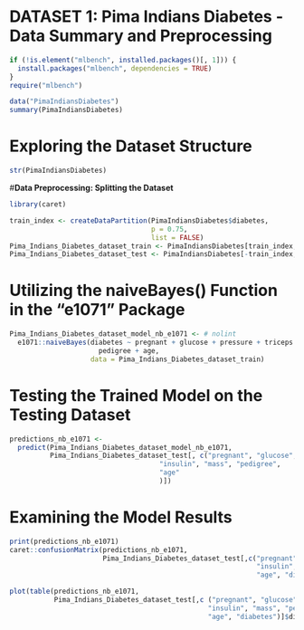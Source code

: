 # **DATASET 1: Pima Indians Diabetes - Data Summary and Preprocessing**
```r
if (!is.element("mlbench", installed.packages()[, 1])) {
  install.packages("mlbench", dependencies = TRUE)
}
require("mlbench")

data("PimaIndiansDiabetes")
summary(PimaIndiansDiabetes)
```

# **Exploring the Dataset Structure**
```r
str(PimaIndiansDiabetes)
```
#**Data Preprocessing: Splitting the Dataset**
```r
library(caret)

train_index <- createDataPartition(PimaIndiansDiabetes$diabetes,
                                   p = 0.75,
                                   list = FALSE)
Pima_Indians_Diabetes_dataset_train <- PimaIndiansDiabetes[train_index, ]
Pima_Indians_Diabetes_dataset_test <- PimaIndiansDiabetes[-train_index, ]

```
# **Utilizing the naiveBayes() Function in the "e1071" Package**

```r
Pima_Indians_Diabetes_dataset_model_nb_e1071 <- # nolint
  e1071::naiveBayes(diabetes ~ pregnant + glucose + pressure + triceps + insulin + mass +
                      pedigree + age,
                    data = Pima_Indians_Diabetes_dataset_train)
```

# **Testing the Trained Model on the Testing Dataset**
```r
predictions_nb_e1071 <-
  predict(Pima_Indians_Diabetes_dataset_model_nb_e1071,
          Pima_Indians_Diabetes_dataset_test[, c("pregnant", "glucose", "pressure", "triceps",
                                     "insulin", "mass", "pedigree",
                                     "age"
                                     )])
```

# **Examining the Model Results**
```r
print(predictions_nb_e1071)
caret::confusionMatrix(predictions_nb_e1071,
                       Pima_Indians_Diabetes_dataset_test[,c("pregnant", "glucose", "pressure", "triceps",
                                                             "insulin", "mass", "pedigree",
                                                             "age", "diabetes")]$diabetes)

plot(table(predictions_nb_e1071,
           Pima_Indians_Diabetes_dataset_test[,c ("pregnant", "glucose", "pressure", "triceps",
                                                 "insulin", "mass", "pedigree",
                                                 "age", "diabetes")]$diabetes))

```